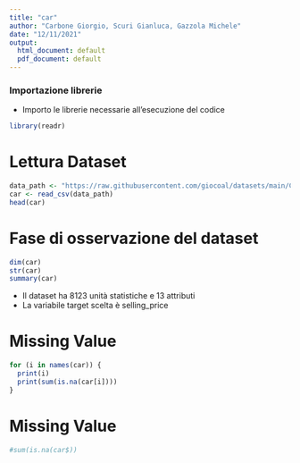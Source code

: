 ```yaml
---
title: "car"
author: "Carbone Giorgio, Scuri Gianluca, Gazzola Michele"
date: "12/11/2021"
output:
  html_document: default
  pdf_document: default
---
```


### Importazione librerie
- Importo le librerie necessarie all'esecuzione del codice
```r
library(readr)
```

# Lettura Dataset
```r
data_path <- "https://raw.githubusercontent.com/giocoal/datasets/main/Car%20details%20v3.csv"
car <- read_csv(data_path)
head(car)
```

# Fase di osservazione del dataset
``` r
dim(car)
str(car)
summary(car)
```
- Il dataset ha 8123 unità statistiche e 13 attributi
- La variabile target scelta è selling_price

# Missing Value
``` r
for (i in names(car)) {
  print(i)
  print(sum(is.na(car[i])))
}
```


# Missing Value
```r
#sum(is.na(car$))
```
